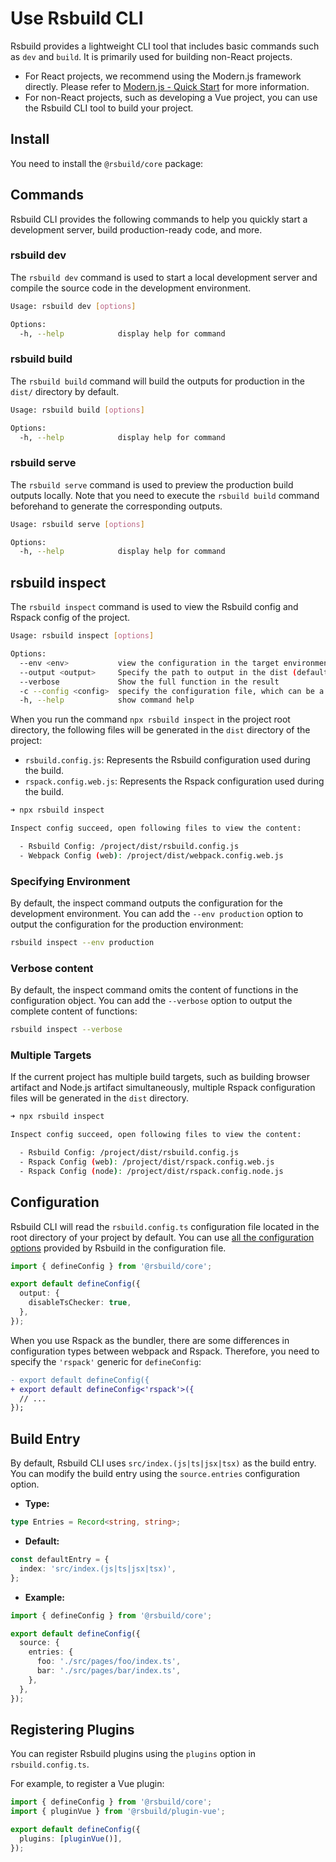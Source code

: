 # Use Rsbuild CLI

Rsbuild provides a lightweight CLI tool that includes basic commands such as `dev` and `build`. It is primarily used for building non-React projects.

- For React projects, we recommend using the Modern.js framework directly. Please refer to [Modern.js - Quick Start](https://modernjs.dev/en/guides/get-started/quick-start.html) for more information.
- For non-React projects, such as developing a Vue project, you can use the Rsbuild CLI tool to build your project.

## Install

You need to install the `@rsbuild/core` package:


<PackageManagerTabs command="add @rsbuild/core -D" />

## Commands

Rsbuild CLI provides the following commands to help you quickly start a development server, build production-ready code, and more.

### rsbuild dev

The `rsbuild dev` command is used to start a local development server and compile the source code in the development environment.

```bash
Usage: rsbuild dev [options]

Options:
  -h, --help            display help for command
```

### rsbuild build

The `rsbuild build` command will build the outputs for production in the `dist/` directory by default.

```bash
Usage: rsbuild build [options]

Options:
  -h, --help            display help for command
```

### rsbuild serve

The `rsbuild serve` command is used to preview the production build outputs locally. Note that you need to execute the `rsbuild build` command beforehand to generate the corresponding outputs.

```bash
Usage: rsbuild serve [options]

Options:
  -h, --help            display help for command
```

## rsbuild inspect

The `rsbuild inspect` command is used to view the Rsbuild config and Rspack config of the project.

```bash
Usage: rsbuild inspect [options]

Options:
  --env <env>           view the configuration in the target environment (default: "development")
  --output <output>     Specify the path to output in the dist (default: "/")
  --verbose             Show the full function in the result
  -c --config <config>  specify the configuration file, which can be a relative or absolute path
  -h, --help            show command help
```

When you run the command `npx rsbuild inspect` in the project root directory, the following files will be generated in the `dist` directory of the project:

- `rsbuild.config.js`: Represents the Rsbuild configuration used during the build.
- `rspack.config.web.js`: Represents the Rspack configuration used during the build.

```bash
➜ npx rsbuild inspect

Inspect config succeed, open following files to view the content:

  - Rsbuild Config: /project/dist/rsbuild.config.js
  - Webpack Config (web): /project/dist/webpack.config.web.js
```

### Specifying Environment

By default, the inspect command outputs the configuration for the development environment. You can add the `--env production` option to output the configuration for the production environment:

```bash
rsbuild inspect --env production
```

### Verbose content

By default, the inspect command omits the content of functions in the configuration object. You can add the `--verbose` option to output the complete content of functions:

```bash
rsbuild inspect --verbose
```

### Multiple Targets

If the current project has multiple build targets, such as building browser artifact and Node.js artifact simultaneously, multiple Rspack configuration files will be generated in the `dist` directory.

```bash
➜ npx rsbuild inspect

Inspect config succeed, open following files to view the content:

  - Rsbuild Config: /project/dist/rsbuild.config.js
  - Rspack Config (web): /project/dist/rspack.config.web.js
  - Rspack Config (node): /project/dist/rspack.config.node.js
```

## Configuration

Rsbuild CLI will read the `rsbuild.config.ts` configuration file located in the root directory of your project by default. You can use [all the configuration options](/config/index) provided by Rsbuild in the configuration file.

```ts title="rsbuild.config.ts"
import { defineConfig } from '@rsbuild/core';

export default defineConfig({
  output: {
    disableTsChecker: true,
  },
});
```

When you use Rspack as the bundler, there are some differences in configuration types between webpack and Rspack. Therefore, you need to specify the `'rspack'` generic for `defineConfig`:

```diff title="rsbuild.config.ts"
- export default defineConfig({
+ export default defineConfig<'rspack'>({
  // ...
});
```

## Build Entry

By default, Rsbuild CLI uses `src/index.(js|ts|jsx|tsx)` as the build entry. You can modify the build entry using the `source.entries` configuration option.

- **Type:**

```ts
type Entries = Record<string, string>;
```

- **Default:**

```ts
const defaultEntry = {
  index: 'src/index.(js|ts|jsx|tsx)',
};
```

- **Example:**

```ts title="rsbuild.config.ts"
import { defineConfig } from '@rsbuild/core';

export default defineConfig({
  source: {
    entries: {
      foo: './src/pages/foo/index.ts',
      bar: './src/pages/bar/index.ts',
    },
  },
});
```

## Registering Plugins

You can register Rsbuild plugins using the `plugins` option in `rsbuild.config.ts`.

For example, to register a Vue plugin:

```ts title="rsbuild.config.ts"
import { defineConfig } from '@rsbuild/core';
import { pluginVue } from '@rsbuild/plugin-vue';

export default defineConfig({
  plugins: [pluginVue()],
});
```
